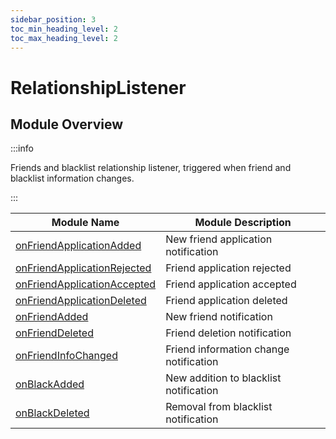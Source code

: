 ```yaml
---
sidebar_position: 3
toc_min_heading_level: 2
toc_max_heading_level: 2
---
```


# RelationshipListener

## Module Overview

:::info

Friends and blacklist relationship listener, triggered when friend and blacklist information changes.

:::

| Module Name                                                                                    | Module Description                      |
| ---------------------------------------------------------------------------------------------- | --------------------------------------- |
| [onFriendApplicationAdded](/callback/onFriendApplicationAdded.mdx)                             | New friend application notification     |
| [onFriendApplicationRejected](/callback/onFriendApplicationRejected.mdx)                       | Friend application rejected             |
| [onFriendApplicationAccepted](/callback/onFriendApplicationAccepted.mdx)                       | Friend application accepted             |
| [onFriendApplicationDeleted](/callback/onFriendApplicationDeleted.mdx)                         | Friend application deleted              |
| [onFriendAdded](/callback/onFriendAdded.mdx)                                                   | New friend notification                 |
| [onFriendDeleted](/callback/onFriendDeleted.mdx)                                               | Friend deletion notification            |
| [onFriendInfoChanged](/callback/onFriendInfoChanged.mdx)                                       | Friend information change notification  |
| [onBlackAdded](/callback/onBlackAdded.mdx)                                                     | New addition to blacklist notification  |
| [onBlackDeleted](/callback/onBlackDeleted.mdx)                                                 | Removal from blacklist notification     |
